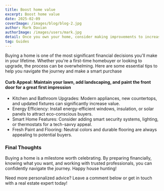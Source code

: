 ```yaml
---
title: Boost home value
excerpt: Boost home value
date: 2025-02-09
coverImage: /images/blog/blog-2.jpg
author: Mark Davian
authorImage: /images/users/mark.jpg
detail: Once you own your home, consider making improvements to increase its value over time
tag: Guides
---
```


Buying a home is one of the most significant financial decisions you'll make in your lifetime. Whether you're a first-time homebuyer or looking to upgrade, the process can be overwhelming. Here are some essential tips to help you navigate the journey and make a smart purchase

#### Curb Appeal: Maintain your lawn, add landscaping, and paint the front door for a great first impression

- Kitchen and Bathroom Upgrades: Modern appliances, new countertops, and updated fixtures can significantly increase value.
- Energy Efficiency: Install energy-efficient windows, insulation, or solar panels to attract eco-conscious buyers.
- Smart Home Features: Consider adding smart security systems, lighting, or thermostats for a tech-savvy appeal.
- Fresh Paint and Flooring: Neutral colors and durable flooring are always appealing to potential buyers.

### Final Thoughts

Buying a home is a milestone worth celebrating. By preparing financially, knowing what you want, and working with trusted professionals, you can confidently navigate the journey. Happy house hunting!

Need more personalized advice? Leave a comment below or get in touch with a real estate expert today!
